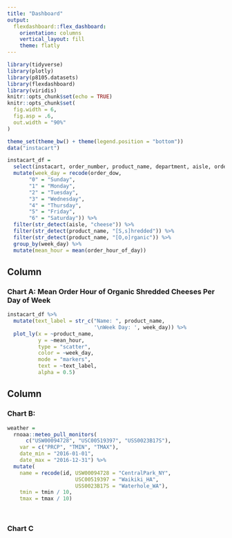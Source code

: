 ```yaml
---
title: "Dashboard"
output: 
  flexdashboard::flex_dashboard:
    orientation: columns
    vertical_layout: fill
    theme: flatly
---
```


```r
library(tidyverse)
library(plotly)
library(p8105.datasets)
library(flexdashboard)
library(viridis)
knitr::opts_chunk$set(echo = TRUE)
knitr::opts_chunk$set(
  fig.width = 6,
  fig.asp = .6,
  out.width = "90%"
)

theme_set(theme_bw() + theme(legend.position = "bottom"))
data("instacart")

instacart_df = 
  select(instacart, order_number, product_name, department, aisle, order_dow, order_hour_of_day) %>%
  mutate(week_day = recode(order_dow, 
       "0" = "Sunday",
       "1" = "Monday",
       "2" = "Tuesday",
       "3" = "Wednesday",
       "4" = "Thursday",
       "5" = "Friday",
       "6" = "Saturday")) %>%
  filter(str_detect(aisle, "cheese")) %>%
  filter(str_detect(product_name, "[S,s]hredded")) %>%
  filter(str_detect(product_name, "[O,o]rganic")) %>%
  group_by(week_day) %>%
  mutate(mean_hour = mean(order_hour_of_day)) 

```

Column {data-width=650}
-----------------------------------------------------------------------

### Chart A: Mean Order Hour of Organic Shredded Cheeses Per Day of Week

```r
instacart_df %>%
  mutate(text_label = str_c("Name: ", product_name, 
                            '\nWeek Day: ', week_day)) %>%
  plot_ly(x = ~product_name, 
          y = ~mean_hour, 
          type = "scatter", 
          color = ~week_day, 
          mode = "markers", 
          text = ~text_label, 
          alpha = 0.5) 


```

Column {data-width=350}
-----------------------------------------------------------------------

### Chart B: 

```r
weather = 
  rnoaa::meteo_pull_monitors(
      c("USW00094728", "USC00519397", "USS0023B17S"),
    var = c("PRCP", "TMIN", "TMAX"), 
    date_min = "2016-01-01",
    date_max = "2016-12-31") %>%
  mutate(
    name = recode(id, USW00094728 = "CentralPark_NY", 
                      USC00519397 = "Waikiki_HA",
                      USS0023B17S = "Waterhole_WA"),
    tmin = tmin / 10,
    tmax = tmax / 10)




```

### Chart C

```r

```